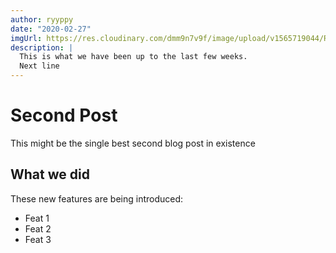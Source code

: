 ```yaml
---
author: ryyppy
date: "2020-02-27"
imgUrl: https://res.cloudinary.com/dmm9n7v9f/image/upload/v1565719044/Reason%20Association/website/img/rea_web_preview_samdbl.jpg
description: |
  This is what we have been up to the last few weeks.
  Next line
---
```


# Second Post

This might be the single best second blog post in existence

## What we did

These new features are being introduced:
- Feat 1
- Feat 2
- Feat 3

